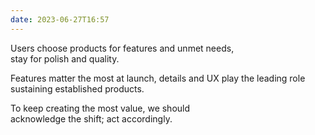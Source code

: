 ```yaml
---
date: 2023-06-27T16:57
---
```


Users choose products for features and unmet needs,  
stay for polish and quality.

Features matter the most at launch,
details and UX play the leading role sustaining established products.

To keep creating the most value, we should  
acknowledge the shift; act accordingly.
